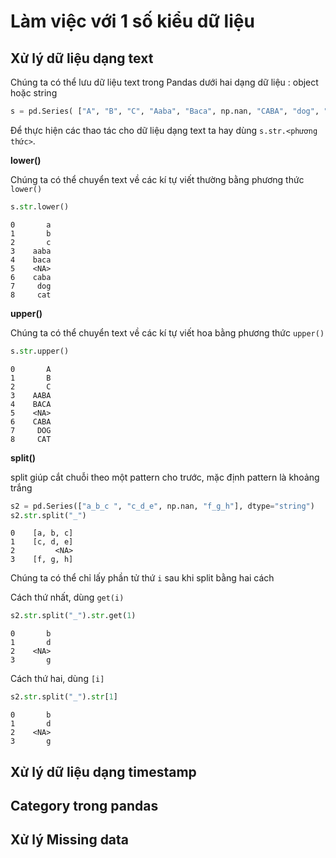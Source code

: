 # Làm việc với 1 số kiểu dữ liệu 
## Xử  lý dữ liệu dạng text 
Chúng ta có thể lưu dữ liệu text trong Pandas dưới hai dạng dữ liệu : object hoặc string​

```python
s = pd.Series( ["A", "B", "C", "Aaba", "Baca", np.nan, "CABA", "dog", "cat"], dtype="string")​
```

Để thực hiện các thao tác cho dữ liệu dạng text ta hay dùng `s.str.<phương thức>`.

**lower()**

Chúng ta có thể chuyển text về các kí tự viết thường bằng phương thức `lower()`

```python
s.str.lower()
```

```.python_output
0       a
1       b
2       c
3    aaba
4    baca
5    <NA>
6    caba
7     dog
8     cat
```


**upper()**

Chúng ta có thể chuyển text về các kí tự viết hoa bằng phương thức `upper()`

```python
s.str.upper()
```

```.python_output
0       A
1       B
2       C
3    AABA
4    BACA
5    <NA>
6    CABA
7     DOG
8     CAT
```

**split()**

split giúp cắt chuỗi theo một pattern cho trước, mặc định pattern là khoảng trắng

```python
s2 = pd.Series(["a_b_c ", "c_d_e", np.nan, "f_g_h"], dtype="string")
s2.str.split("_")​​
```

```.python_output
0    [a, b, c]​
1    [c, d, e]​
2         <NA>​
3    [f, g, h]​
```

Chúng ta có thể chỉ lấy phần tử thứ `i` sau khi split bằng hai cách

Cách thứ nhất, dùng `get(i)`

```python
s2.str.split("_").str.get(1)​
```

```.python_output
0       b​
1       d​
2    <NA>​
3       g
```

Cách thứ hai, dùng `[i]`

```python
s2.str.split("_").str[1]
```

```.python_output
0       b​
1       d​
2    <NA>​
3       g
```

## Xử lý dữ liệu dạng timestamp 
## Category trong pandas
## Xử lý Missing data

